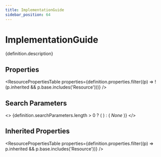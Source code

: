 ```yaml
---
title: ImplementationGuide
sidebar_position: 64
---
```



# ImplementationGuide

<p>{definition.description}</p>

## Properties

<ResourcePropertiesTable properties={definition.properties.filter((p) => !(p.inherited && p.base.includes('Resource')))} />

## Search Parameters

<>
  {definition.searchParameters.length > 0 ? (
    <SearchParamsTable searchParams={definition.searchParameters} />
  ) : (
    <em>None</em>
  )}
</>

## Inherited Properties

<ResourcePropertiesTable properties={definition.properties.filter((p) => p.inherited && p.base.includes('Resource'))} />


